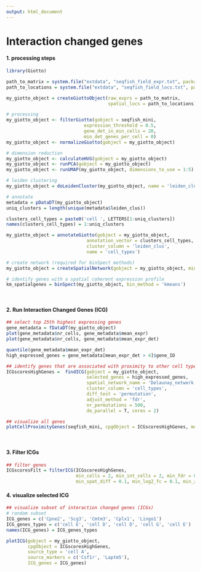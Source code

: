 ```yaml
---
output: html_document
---
```



# Interaction changed genes

#### 1. processing steps
```r
library(Giotto)

path_to_matrix = system.file("extdata", "seqfish_field_expr.txt", package = 'Giotto')
path_to_locations = system.file("extdata", "seqfish_field_locs.txt", package = 'Giotto')

my_giotto_object = createGiottoObject(raw_exprs = path_to_matrix,
                                      spatial_locs = path_to_locations)

# processing
my_giotto_object <- filterGiotto(gobject = seqfish_mini, 
                             expression_threshold = 0.5, 
                             gene_det_in_min_cells = 20, 
                             min_det_genes_per_cell = 0)
my_giotto_object <- normalizeGiotto(gobject = my_giotto_object)

# dimension reduction
my_giotto_object <- calculateHVG(gobject = my_giotto_object)
my_giotto_object <- runPCA(gobject = my_giotto_object)
my_giotto_object <- runUMAP(my_giotto_object, dimensions_to_use = 1:5)

# leiden clustering
my_giotto_object = doLeidenCluster(my_giotto_object, name = 'leiden_clus')

# annotate
metadata = pDataDT(my_giotto_object)
uniq_clusters = length(unique(metadata$leiden_clus))

clusters_cell_types = paste0('cell ', LETTERS[1:uniq_clusters])
names(clusters_cell_types) = 1:uniq_clusters

my_giotto_object = annotateGiotto(gobject = my_giotto_object, 
                              annotation_vector = clusters_cell_types, 
                              cluster_column = 'leiden_clus', 
                              name = 'cell_types')

# create network (required for binSpect methods)
my_giotto_object = createSpatialNetwork(gobject = my_giotto_object, minimum_k = 2)

# identify genes with a spatial coherent expression profile
km_spatialgenes = binSpect(my_giotto_object, bin_method = 'kmeans')
```

$~$


#### 2. Run Interaction Changed Genes (ICG)
```r

## select top 25th highest expressing genes
gene_metadata = fDataDT(my_giotto_object)
plot(gene_metadata$nr_cells, gene_metadata$mean_expr)
plot(gene_metadata$nr_cells, gene_metadata$mean_expr_det)

quantile(gene_metadata$mean_expr_det)
high_expressed_genes = gene_metadata[mean_expr_det > 4]$gene_ID

## identify genes that are associated with proximity to other cell types
ICGscoresHighGenes =  findICG(gobject = my_giotto_object,
                              selected_genes = high_expressed_genes,
                              spatial_network_name = 'Delaunay_network',
                              cluster_column = 'cell_types',
                              diff_test = 'permutation',
                              adjust_method = 'fdr',
                              nr_permutations = 500,
                              do_parallel = T, cores = 2)

## visualize all genes
plotCellProximityGenes(seqfish_mini, cpgObject = ICGscoresHighGenes, method = 'dotplot')
```

$~$

#### 3. Filter ICGs
```r
## filter genes
ICGscoresFilt = filterICG(ICGscoresHighGenes, 
                          min_cells = 2, min_int_cells = 2, min_fdr = 0.1,
                          min_spat_diff = 0.1, min_log2_fc = 0.1, min_zscore = 1)


```


#### 4. visualize selected ICG
```r

## visualize subset of interaction changed genes (ICGs)
# random subset
ICG_genes = c('Cpne2', 'Scg3', 'Cmtm3', 'Cplx1', 'Lingo1')
ICG_genes_types = c('cell E', 'cell D', 'cell D', 'cell G', 'cell E')
names(ICG_genes) = ICG_genes_types

plotICG(gobject = my_giotto_object,
        cpgObject = ICGscoresHighGenes,
        source_type = 'cell A',
        source_markers = c('Csf1r', 'Laptm5'),
        ICG_genes = ICG_genes)
```



